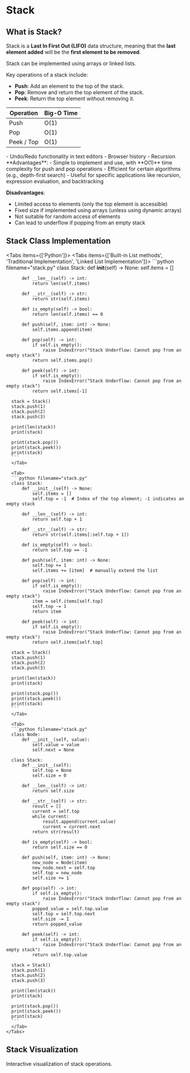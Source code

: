 # Stack

## What is Stack?

Stack is a **Last In First Out (LIFO)** data structure, meaning that the **last element added** will be the **first element to be removed**.

<Callout>
  Stack can be implemented using arrays or linked lists.
</Callout>

Key operations of a stack include:

- **Push**: Add an element to the top of the stack.
- **Pop**: Remove and return the top element of the stack.
- **Peek**: Return the top element without removing it.

| Operation | Big-O Time |
| --------- | ---------- |
| Push | O(1) |
| Pop | O(1) |
| Peek / Top | O(1) |

<Callout type="success" title="Real-World Applications of Stack">
  - Undo/Redo functionality in text editors
  - Browser history
  - Recursion
</Callout>

<Callout type="important" title="Advantages and Disadvantages of Stack">
  **Advantages**:
  - Simple to implement and use, with **O(1)** time complexity for push and pop operations
  - Efficient for certain algorithms (e.g., depth-first search)
  - Useful for specific applications like recursion, expression evaluation, and backtracking

  **Disadvantages**:
  - Limited access to elements (only the top element is accessible)
  - Fixed size if implemented using arrays (unless using dynamic arrays)
  - Not suitable for random access of elements
  - Can lead to underflow if popping from an empty stack
</Callout>

## Stack Class Implementation

<Tabs items={['Python']}>
  <Tab>
    <Tabs items={['Built-in List methods', 'Traditional Implementation', 'Linked List Implementation']}>
      <Tab>
      ```python filename="stack.py"
      class Stack:
          def __init__(self) -> None:
              self.items = []

          def __len__(self) -> int:
              return len(self.items)

          def __str__(self) -> str:
              return str(self.items)

          def is_empty(self) -> bool:
              return len(self.items) == 0

          def push(self, item: int) -> None:
              self.items.append(item)

          def pop(self) -> int:
              if self.is_empty():
                  raise IndexError("Stack Underflow: Cannot pop from an empty stack")
              return self.items.pop()
          
          def peek(self) -> int:
              if self.is_empty():
                  raise IndexError("Stack Underflow: Cannot pop from an empty stack")
              return self.items[-1]

      stack = Stack()
      stack.push(1)
      stack.push(2)
      stack.push(3)

      print(len(stack))
      print(stack)

      print(stack.pop())
      print(stack.peek())
      print(stack)
      ```
      </Tab>

      <Tab>
      ```python filename="stack.py"
      class Stack:
          def __init__(self) -> None:
              self.items = []
              self.top = -1  # Index of the top element; -1 indicates an empty stack

          def __len__(self) -> int:
              return self.top + 1

          def __str__(self) -> str:
              return str(self.items[:self.top + 1])

          def is_empty(self) -> bool:
              return self.top == -1

          def push(self, item: int) -> None:
              self.top += 1
              self.items += [item]  # manually extend the list

          def pop(self) -> int:
              if self.is_empty():
                  raise IndexError("Stack Underflow: Cannot pop from an empty stack")
              item = self.items[self.top]
              self.top -= 1
              return item
          
          def peek(self) -> int:
              if self.is_empty():
                  raise IndexError("Stack Underflow: Cannot pop from an empty stack")
              return self.items[self.top]

      stack = Stack()
      stack.push(1)
      stack.push(2)
      stack.push(3)

      print(len(stack))
      print(stack)

      print(stack.pop())
      print(stack.peek())
      print(stack)
      ```
      </Tab>

      <Tab>
      ```python filename="stack.py"
      class Node:
          def __init__(self, value):
              self.value = value
              self.next = None

      class Stack:
          def __init__(self):
              self.top = None
              self.size = 0

          def __len__(self) -> int:
              return self.size

          def __str__(self) -> str:
              result = []
              current = self.top
              while current:
                  result.append(current.value)
                  current = current.next
              return str(result)

          def is_empty(self) -> bool:
              return self.size == 0

          def push(self, item: int) -> None:
              new_node = Node(item)
              new_node.next = self.top
              self.top = new_node
              self.size += 1

          def pop(self) -> int:
              if self.is_empty():
                  raise IndexError("Stack Underflow: Cannot pop from an empty stack")
              popped_value = self.top.value
              self.top = self.top.next
              self.size -= 1
              return popped_value

          def peek(self) -> int:
              if self.is_empty():
                  raise IndexError("Stack Underflow: Cannot pop from an empty stack")
              return self.top.value

      stack = Stack()
      stack.push(1)
      stack.push(2)
      stack.push(3)

      print(len(stack))
      print(stack)

      print(stack.pop())
      print(stack.peek())
      print(stack)
      ```
      </Tab>
    </Tabs>
  </Tab>
</Tabs> 

## Stack Visualization

Interactive visualization of stack operations.

<StackVisualization />